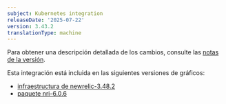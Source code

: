```yaml
---
subject: Kubernetes integration
releaseDate: '2025-07-22'
version: 3.43.2
translationType: machine
---
```


Para obtener una descripción detallada de los cambios, consulte las [notas de la versión](https://github.com/newrelic/nri-kubernetes/releases/tag/v3.43.2).

Esta integración está incluida en las siguientes versiones de gráficos:

* [infraestructura de newrelic-3.48.2](https://github.com/newrelic/nri-kubernetes/releases/tag/newrelic-infrastructure-3.48.2)
* [paquete nri-6.0.6](https://github.com/newrelic/helm-charts/releases/tag/nri-bundle-6.0.6)
